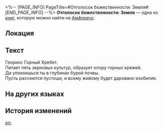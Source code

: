 <%-- [PAGE_INFO]
PageTitle=#Отголосок божественности: Земля#
[END_PAGE_INFO] --%>
{{Дополнить}}
{{Книга Инфобокс
|id           = 543
|Название     = 
|Изображение  = Предмет Отголосок божественности- Земля.png
|Мир          = Амфореус
|Томов        = 1
|Автор        = <!--нужно добавить-->
|Описание     = Воспоминания о чудесах титана. Лишь те, кому было даровано благословение, способны услышать священное эхо... Слушайте! Суровый вопль раздаётся из земного разлома.
|Том1         = {{tx}}
|Источник1    = {{tx|Отсутствует источник}}
|Персонажи    = 
|Фракции      = 
}}
'''Отголосок божественности: Земля''' — одна из [[Книги|книг]], которую можно найти на [[Амфореус]].

==Локация==
{{Отметка карты|<!--название карты-->|<!--id отметки-->}}

==Текст==
Геориос Горный Хребет.<br />
Питает пять зерновых культур, образует опору горных кряжей.<br />
Да упокоишься ты в глубинах бурой почвы.<br />
Пусть рассеются пустоши, и всему живому будет даровано изобилие.

==На других языках==
{{На других языках
|en   = Divine Echo: Earth
|zhs  = 神性的回响：大地
|zht  = 神性的迴響：大地
|ja   = 神性の反響：大地
|ko   = 신성의 메아리: 대지
|es   = Eco divino: la Tierra
|fr   = Écho divin de la Terre
|ru   = Отголосок божественности: Земля
|th   = แว่วเสียงศักดิ์สิทธิ์: ปฐพี
|vi   = Tiếng Vọng Thần Tính: Mặt Đất
|de   = Göttliches Echo: Erde
|id   = Gema Ilahi: Tanah Kehidupan
|pt   = Eco Divino: Terra
}}

==История изменений==
{{История изменений|3.5}}

[[en:]]